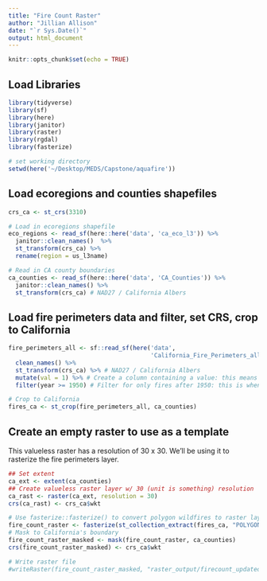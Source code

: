 ```yaml
---
title: "Fire Count Raster"
author: "Jillian Allison"
date: "`r Sys.Date()`"
output: html_document
---
```


```r
knitr::opts_chunk$set(echo = TRUE)
```

## Load Libraries
```r
library(tidyverse)
library(sf)
library(here)
library(janitor)
library(raster)
library(rgdal)
library(fasterize)
```

```r
# set working directory
setwd(here('~/Desktop/MEDS/Capstone/aquafire'))
```

## Load ecoregions and counties shapefiles 
```r
crs_ca <- st_crs(3310)

# Load in ecoregions shapefile
eco_regions <- read_sf(here::here('data', 'ca_eco_l3')) %>% 
  janitor::clean_names()  %>% 
  st_transform(crs_ca) %>% 
  rename(region = us_l3name)

# Read in CA county boundaries
ca_counties <- read_sf(here::here('data', 'CA_Counties')) %>% 
  janitor::clean_names() %>% 
  st_transform(crs_ca) # NAD27 / California Albers
```

## Load fire perimeters data and filter, set CRS, crop to California 
```r
fire_perimeters_all <- sf::read_sf(here('data', 
                                        'California_Fire_Perimeters_all')) %>% 
  clean_names() %>% 
  st_transform(crs_ca) %>% # NAD27 / California Albers
  mutate(val = 1) %>% # Create a column containing a value: this means each fire has a value of 1
  filter(year >= 1950) # Filter for only fires after 1950: this is when the dataset becomes reliable. 

# Crop to California
fires_ca <- st_crop(fire_perimeters_all, ca_counties) 
```

## Create an empty raster to use as a template
This valueless raster has a resolution of 30 x 30. We'll be using it to rasterize the fire perimeters layer. 
```r
## Set extent
ca_ext <- extent(ca_counties)
## Create valueless raster layer w/ 30 (unit is something) resolution 
ca_rast <- raster(ca_ext, resolution = 30)
crs(ca_rast) <- crs_ca$wkt
```

```r
# Use fasterize::fasterize() to convert polygon wildfires to raster layer based on raster template ## FUTURE US: REMEMBER TO CHECK FOR DUPLICATES!!!!! 
fire_count_raster <- fasterize(st_collection_extract(fires_ca, "POLYGON"), ca_rast, field = "val", fun = "sum", background = 0)
# Mask to California's boundary
fire_count_raster_masked <- mask(fire_count_raster, ca_counties) 
crs(fire_count_raster_masked) <- crs_ca$wkt

# Write raster file
#writeRaster(fire_count_raster_masked, "raster_output/firecount_updated430.tif", overwrite = TRUE)
```

